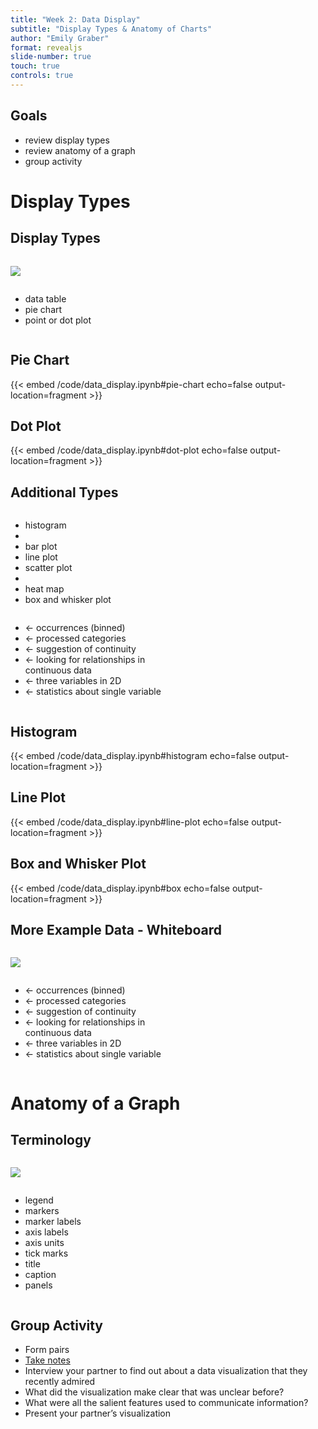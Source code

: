```yaml
---
title: "Week 2: Data Display"
subtitle: "Display Types & Anatomy of Charts"
author: "Emily Graber"
format: revealjs
slide-number: true
touch: true
controls: true
---
```


## Goals

::: incremental
- review display types
- review anatomy of a graph
- group activity
:::

# Display Types

## Display Types

:::{.column width="70%"}
![](/images/02-graph-types.png)
:::


:::{.column width="30%"}
::: incremental
- data table
- pie chart
- point or dot plot 
:::
:::

## Pie Chart

{{< embed /code/data_display.ipynb#pie-chart echo=false output-location=fragment >}}

## Dot Plot 

{{< embed /code/data_display.ipynb#dot-plot echo=false output-location=fragment >}}

## Additional Types

:::{.column width="50%"}
::: incremental
- histogram
- 
- bar plot
- line plot
- scatter plot
- 
- heat map
- box and whisker plot
:::
:::

:::{.column width="50%"}
::: incremental
- &larr; occurrences (binned)
- &larr; processed categories
- &larr; suggestion of continuity
- &larr; looking for relationships in continuous data
- &larr; three variables in 2D
- &larr; statistics about single variable 
:::
:::

## Histogram

{{< embed /code/data_display.ipynb#histogram echo=false output-location=fragment >}}

## Line Plot

{{< embed /code/data_display.ipynb#line-plot echo=false output-location=fragment >}}

## Box and Whisker Plot

{{< embed /code/data_display.ipynb#box echo=false output-location=fragment >}}

## More Example Data - Whiteboard

:::{.column width="50%"}
![](/images/02-cars-binned.png)
:::

:::{.column width="50%"}
- &larr; occurrences (binned)
- &larr; processed categories
- &larr; suggestion of continuity
- &larr; looking for relationships in continuous data
- &larr; three variables in 2D
- &larr; statistics about single variable 
:::

# Anatomy of a Graph

## Terminology

:::{.column width="70%"}
![](/images/02-anatomy-of-graph.png)
:::

:::{.column width="30%"}
::: incremental
- legend
- markers
- marker labels
- axis labels
- axis units
- tick marks
- title
- caption
- panels
:::
:::

## Group Activity

::: incremental
- Form pairs
- [Take notes](https://docs.google.com/document/d/1vglGVf4KvI8vvA6ThBezzVXg0UwAyGMBNJSDQ5HYnJg/edit?usp=sharing)
- Interview your partner to find out about a data visualization that they recently admired
- What did the visualization make clear that was unclear before?
- What were all the salient features used to communicate information?
- Present your partner's visualization
:::

<!-- ## pyodide test grabbing markdown w live-html

```.markdown
```

n.b. live-html format in the ipynb allows live execution, but cell must be raw... -->
